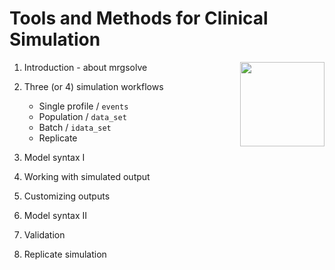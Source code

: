 
# Tools and Methods for Clinical Simulation

<img align="right" src = "images/hex.png" width="135px">

1. Introduction  - about mrgsolve
1. Three (or 4) simulation workflows

    - Single profile / `events`
    - Population / `data_set`
    - Batch / `idata_set`
    - Replicate
  
1. Model syntax I
1. Working with simulated output
1. Customizing outputs
1. Model syntax II
1. Validation
1. Replicate simulation
